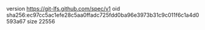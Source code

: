 version https://git-lfs.github.com/spec/v1
oid sha256:ec97cc5ac1efe28c5aa0ffadc725fdd0ba96e3973b31c9c011f6c1a4d0593a67
size 22556
